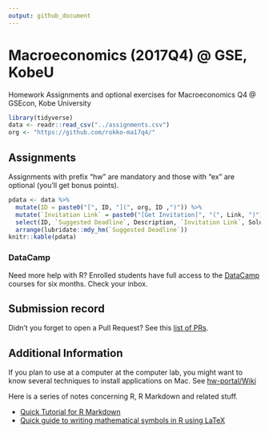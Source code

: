 ```yaml
---
output: github_document
---
```



# Macroeconomics (2017Q4) @ GSE, KobeU

Homework Assignments and optional exercises for Macroeconomics Q4 @ GSEcon, Kobe University

```r
library(tidyverse)
data <- readr::read_csv("../assignments.csv")
org <- "https://github.com/rokko-ma17q4/"
```

## Assignments

Assignments with prefix "hw" are mandatory and those with "ex" are optional (you'll get bonus points).

```r
pdata <- data %>% 
  mutate(ID = paste0("[", ID, "](", org, ID ,")")) %>%
  mutate(`Invitation Link` = paste0("[Get Invitation]", "(", Link, ")")) %>% 
  select(ID, `Suggested Deadline`, Description, `Invitation Link`, Solution) %>%
  arrange(lubridate::mdy_hm(`Suggested Deadline`))
knitr::kable(pdata)
```

### DataCamp

Need more help with R? Enrolled students have full access to the  [DataCamp](www.datacamp.com) courses for six months. Check your inbox.

## Submission record

Didn't you forget to open a Pull Request? See this [list of PRs](https://github.com/issues?utf8=%E2%9C%93&q=is%3Apr+user%3Arokko-ma17q4). 

## Additional Information

If you plan to use at a computer at the computer lab, you might want to 
know several techniques to install applications on Mac. See [hw-portal/Wiki](https://github.com/rokko-ma17q4/hw-portal/wiki)


Here is a series of notes concerning R, R Markdown and related stuff.

* [Quick Tutorial for R Markdown](https://cdn.rawgit.com/kenjisato/tips/2e4d7a9d/rmarkdown-basic/basic.html)
* [Quick guide to writing mathematical symbols in R using LaTeX](https://econgit.github.io/en/post/2017/04/latex-codes-for-math/)



